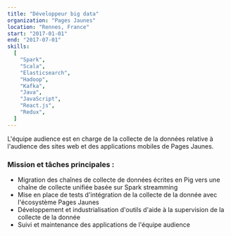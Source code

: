 ```yaml
---
title: "Développeur big data"
organization: "Pages Jaunes"
location: "Rennes, France"
start: "2017-01-01"
end: "2017-07-01"
skills:
  [
    "Spark",
    "Scala",
    "Elasticsearch",
    "Hadoop",
    "Kafka",
    "Java",
    "JavaScript",
    "React.js",
    "Redux",
  ]
---
```


L'équipe audience est en charge de la collecte de la données relative à l'audience des sites web et des applications mobiles de Pages Jaunes.

### Mission et tâches principales :

- Migration des chaînes de collecte de données écrites en Pig vers une chaîne de collecte unifiée basée sur Spark streamming
- Mise en place de tests d'intégration de la collecte de la donnée avec l'écosystème Pages Jaunes
- Développement et industrialisation d'outils d'aide à la supervision de la collecte de la donnée
- Suivi et maintenance des applications de l'équipe audience
